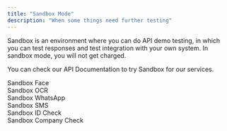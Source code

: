 ```yaml
---
title: "Sandbox Mode"
description: "When some things need further testing"
---
```

Sandbox is an environment where you can do API demo testing, in which you can test responses and test integration with your own system. In sandbox mode, you will not get charged.

You can check our API Documentation to try Sandbox for our services.

Sandbox Face  
Sandbox OCR  
Sandbox WhatsApp  
Sandbox SMS  
Sandbox ID Check  
Sandbox Company Check